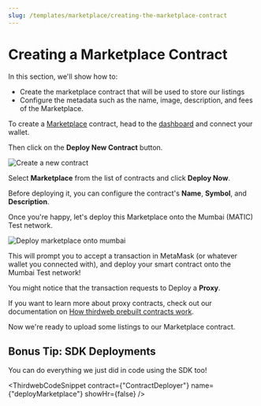 ```yaml
---
slug: /templates/marketplace/creating-the-marketplace-contract
---
```



# Creating a Marketplace Contract

In this section, we'll show how to:

- Create the marketplace contract that will be used to store our listings
- Configure the metadata such as the name, image, description, and fees of the Marketplace.

To create a [Marketplace](https://portal.thirdweb.com/pre-built-contracts/marketplace) contract,
head to the [dashboard](https://thirdweb.com/dashboard) and connect your wallet.

Then click on the **Deploy New Contract** button.

![Create a new contract](../assets/create-new-contract.png)

Select **Marketplace** from the list of contracts and click **Deploy Now**.

Before deploying it, you can configure the contract's **Name**, **Symbol**, and **Description**.

Once you're happy, let's deploy this Marketplace onto the Mumbai (MATIC) Test network.

![Deploy marketplace onto mumbai](../assets/deploy-onto-mumbai.png)

This will prompt you to accept a transaction in MetaMask (or whatever wallet you connected with),
and deploy your smart contract onto the Mumbai Test network!

You might notice that the transaction requests to Deploy a **Proxy**.

If you want to learn more about proxy contracts, check out our documentation on
[How thirdweb prebuilt contracts work](https://portal.thirdweb.com/pre-built-contracts#how-thirdweb-pre-built-contracts-work).

Now we're ready to upload some listings to our Marketplace contract.

## Bonus Tip: SDK Deployments

You can do everything we just did in code using the SDK too!

<ThirdwebCodeSnippet
  contract={"ContractDeployer"}
  name={"deployMarketplace"}
  showHr={false}
/>
